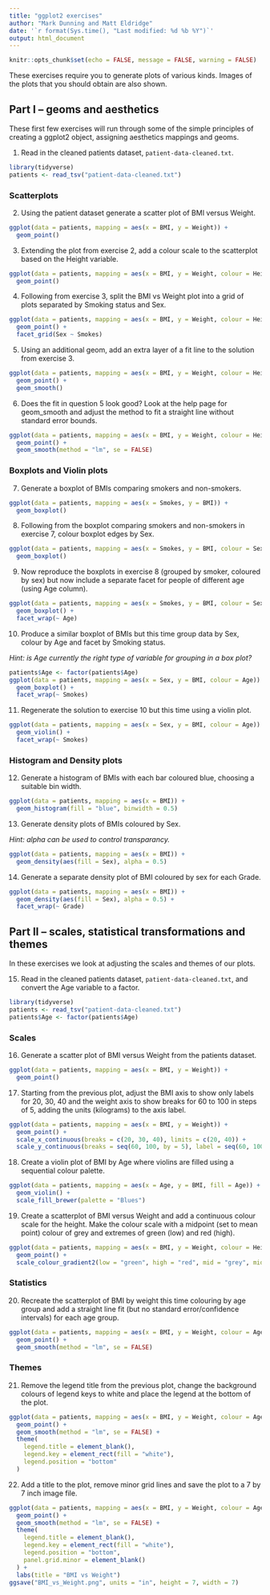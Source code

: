 ```yaml
---
title: "ggplot2 exercises"
author: "Mark Dunning and Matt Eldridge"
date: '`r format(Sys.time(), "Last modified: %d %b %Y")`'
output: html_document
---
```


```r
knitr::opts_chunk$set(echo = FALSE, message = FALSE, warning = FALSE)
```

These exercises require you to generate plots of various kinds. Images of the plots
that you should obtain are also shown.

## Part I -- geoms and aesthetics

These first few exercises will run through some of the simple principles of creating a ggplot2 object, assigning aesthetics mappings and geoms.

1. Read in the cleaned patients dataset, `patient-data-cleaned.txt`.

```r
library(tidyverse)
patients <- read_tsv("patient-data-cleaned.txt")
```

### Scatterplots

2. Using the patient dataset generate a scatter plot of BMI versus Weight.

```r
ggplot(data = patients, mapping = aes(x = BMI, y = Weight)) +
  geom_point()
```

3. Extending the plot from exercise 2, add a colour scale to the scatterplot based on the Height variable.

```r
ggplot(data = patients, mapping = aes(x = BMI, y = Weight, colour = Height)) +
  geom_point()
```

4. Following from exercise 3, split the BMI vs Weight plot into a grid of plots separated by Smoking status and Sex.

```r
ggplot(data = patients, mapping = aes(x = BMI, y = Weight, colour = Height)) +
  geom_point() +
  facet_grid(Sex ~ Smokes)
```

5. Using an additional geom, add an extra layer of a fit line to the solution from exercise 3.

```r
ggplot(data = patients, mapping = aes(x = BMI, y = Weight, colour = Height)) +
  geom_point() +
  geom_smooth()
```

6. Does the fit in question 5 look good? Look at the help page for geom_smooth and adjust the method to fit a straight line without standard error bounds.

```r
ggplot(data = patients, mapping = aes(x = BMI, y = Weight, colour = Height)) +
  geom_point() +
  geom_smooth(method = "lm", se = FALSE)
```

### Boxplots and Violin plots

7. Generate a boxplot of BMIs comparing smokers and non-smokers.

```r
ggplot(data = patients, mapping = aes(x = Smokes, y = BMI)) +
  geom_boxplot()
```

8. Following from the boxplot comparing smokers and non-smokers in exercise 7, colour boxplot edges by Sex.

```r
ggplot(data = patients, mapping = aes(x = Smokes, y = BMI, colour = Sex)) +
  geom_boxplot()
```

9. Now reproduce the boxplots in exercise 8 (grouped by smoker, coloured by sex) but now include a separate facet for people of different age (using Age column).

```r
ggplot(data = patients, mapping = aes(x = Smokes, y = BMI, colour = Sex)) +
  geom_boxplot() +
  facet_wrap(~ Age)
```

10. Produce a similar boxplot of BMIs but this time group data by Sex, colour by Age and facet by Smoking status.

_Hint: is Age currently the right type of variable for grouping in a box plot?_

```r
patients$Age <- factor(patients$Age)
ggplot(data = patients, mapping = aes(x = Sex, y = BMI, colour = Age)) +
  geom_boxplot() +
  facet_wrap(~ Smokes)
```

11. Regenerate the solution to exercise 10 but this time using a violin plot.

```r
ggplot(data = patients, mapping = aes(x = Sex, y = BMI, colour = Age)) +
  geom_violin() +
  facet_wrap(~ Smokes)
```

### Histogram and Density plots

12. Generate a histogram of BMIs with each bar coloured blue, choosing a suitable bin width.

```r
ggplot(data = patients, mapping = aes(x = BMI)) +
  geom_histogram(fill = "blue", binwidth = 0.5)
```

13. Generate density plots of BMIs coloured by Sex.

_Hint: alpha can be used to control transparancy._

```r
ggplot(data = patients, mapping = aes(x = BMI)) +
  geom_density(aes(fill = Sex), alpha = 0.5)
```

14. Generate a separate density plot of BMI coloured by sex for each Grade.

```r
ggplot(data = patients, mapping = aes(x = BMI)) +
  geom_density(aes(fill = Sex), alpha = 0.5) +
  facet_wrap(~ Grade)
```

## Part II -- scales, statistical transformations and themes

In these exercises we look at adjusting the scales and themes of our plots.

15. Read in the cleaned patients dataset, `patient-data-cleaned.txt`, and convert
the Age variable to a factor.

```r
library(tidyverse)
patients <- read_tsv("patient-data-cleaned.txt")
patients$Age <- factor(patients$Age)
```

### Scales

16. Generate a scatter plot of BMI versus Weight from the patients dataset.

```r
ggplot(data = patients, mapping = aes(x = BMI, y = Weight)) +
  geom_point()
```

17. Starting from the previous plot, adjust the BMI axis to show only labels for 20, 30, 40 and the weight axis to show breaks for 60 to 100 in steps of 5, adding the units (kilograms) to the axis label.

```r
ggplot(data = patients, mapping = aes(x = BMI, y = Weight)) +
  geom_point() +
  scale_x_continuous(breaks = c(20, 30, 40), limits = c(20, 40)) +
  scale_y_continuous(breaks = seq(60, 100, by = 5), label = seq(60, 100, by = 5), name = "Weight (kg)")
```

18. Create a violin plot of BMI by Age where violins are filled using a sequential colour palette.

```r
ggplot(data = patients, mapping = aes(x = Age, y = BMI, fill = Age)) +
  geom_violin() +
  scale_fill_brewer(palette = "Blues")
```            

19. Create a scatterplot of BMI versus Weight and add a continuous colour scale for the height. Make the colour scale  with a midpoint (set to mean point) colour of grey and extremes of green (low) and red (high).

```r
ggplot(data = patients, mapping = aes(x = BMI, y = Weight, colour = Height)) +
  geom_point() +
  scale_colour_gradient2(low = "green", high = "red", mid = "grey", midpoint = mean(patients$Height))
```

### Statistics

20. Recreate the scatterplot of BMI by weight this time colouring by age group and add a straight line fit (but no standard error/confidence intervals) for each age group. 

```r
ggplot(data = patients, mapping = aes(x = BMI, y = Weight, colour = Age)) +
  geom_point() +
  geom_smooth(method = "lm", se = FALSE)
```

### Themes

21. Remove the legend title from the previous plot, change the background colours of legend keys to white and place the legend at the bottom of the plot.

```r
ggplot(data = patients, mapping = aes(x = BMI, y = Weight, colour = Age)) +
  geom_point() +
  geom_smooth(method = "lm", se = FALSE) +
  theme(
    legend.title = element_blank(),
    legend.key = element_rect(fill = "white"),
    legend.position = "bottom"
  )
```

22. Add a title to the plot, remove minor grid lines and save the plot to a 7 by 7 inch image file.

```r
ggplot(data = patients, mapping = aes(x = BMI, y = Weight, colour = Age)) +
  geom_point() +
  geom_smooth(method = "lm", se = FALSE) +
  theme(
    legend.title = element_blank(),
    legend.key = element_rect(fill = "white"),
    legend.position = "bottom",
    panel.grid.minor = element_blank()
  ) +
  labs(title = "BMI vs Weight")
ggsave("BMI_vs_Weight.png", units = "in", height = 7, width = 7)
```
